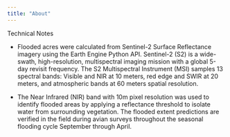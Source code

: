 ---
title: "About"
---

Technical Notes

-   Flooded acres were calculated from Sentinel-2 Surface Reflectance imagery using the Earth Engine Python API. Sentinel-2 (S2) is a wide-swath, high-resolution, multispectral imaging mission with a global 5-day revisit frequency. The S2 Multispectral Instrument (MSI) samples 13 spectral bands: Visible and NIR at 10 meters, red edge and SWIR at 20 meters, and atmospheric bands at 60 meters spatial resolution.

-   The Near Infrared (NIR) band with 10m pixel resolution was used to identify flooded areas by applying a reflectance threshold to isolate water from surrounding vegetation. The flooded extent predictions are verified in the field during avian surveys throughout the seasonal flooding cycle September through April.

